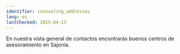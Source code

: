 ```yaml
---
identifier: counseling_addresses
lang: es
lastChecked: 2025-04-13
---
```



En nuestra <InternalShortLink identifier="contacts">vista general de contactos</InternalShortLink> encontrarás buenos centros de asesoramiento en Sajonia.
